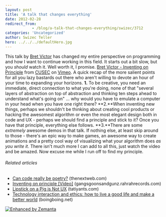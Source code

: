 ```yaml
---
layout: post
title: 'A talk that changes everything'
date: 2012-02-28
redirect_from: 
            - /blog/a-talk-that-changes-everything/swizec/3712
categories: 'Uncategorized'
author: Swizec Teller
hero: ../../../defaultHero.jpg
---
```

This talk by [Bret Victor](http://worrydream.com/ "Bret Victor") has changed my entire perspective on programming and how I want to continue working in this field. It starts out a bit slow, but you _should_ watch it. Well worth it, I promise.  [Bret Victor - Inventing on Principle](http://vimeo.com/36579366) from [CUSEC](http://vimeo.com/cusec) on [Vimeo](http://vimeo.com). A quick recap of the more salient points for all you lazy bastards out there who aren't willing to devote an hour of your time to expanding your horizons. **1.** To be creative, you need an immediate, direct connection to what you're doing, none of that "several layers of abstraction on top of abstraction and thinking ten steps ahead to understand what's going on" ... why would you have to emulate a computer in your head when you have one right there? **2.**When inventing new things, perhaps we shouldn't be thinking about creating cool products or hacking the awesomest algorithm or even the most elegant design both in code and UX - perhaps we should find a principle and stick to it? Once you have that principle, everything else follows. **3.**There are some _extremely_ awesome demos in that talk. If nothing else, at least skip around to those - there's an epic way to make games, an awesome way to create animations and a pretty cool way of visualizing what your algorithm does _as you write it_. There isn't much more I can add to all this, just watch the video and be amazed. Now excuse me while I run off to find my principle.

###### Related articles

- [Can code really be poetry?](http://thenextweb.com/dd/2012/02/27/can-code-really-be-poetry/) (thenextweb.com)
- [Inventing on principle \[Video\]](http://gangsgoonsandgunz.rahrahrecords.com/articles/inventing-principle-video/) (gangsgoonsandgunz.rahrahrecords.com)
- [Lipstick on a Pig is Not UX](http://tatiyants.com/lipstick-on-a-pig-is-not-ux/) (tatiyants.com)
- [Technology interaction and ethics: how to live a good life and make a better world](http://boingboing.net/2012/02/15/technology-interaction-and-eth.html) (boingboing.net)

[![Enhanced by Zemanta](http://img.zemanta.com/zemified_e.png?x-id=7ae8e756-035a-4e43-b841-fdc9eccdd3f9)](http://www.zemanta.com/ "Enhanced by Zemanta")